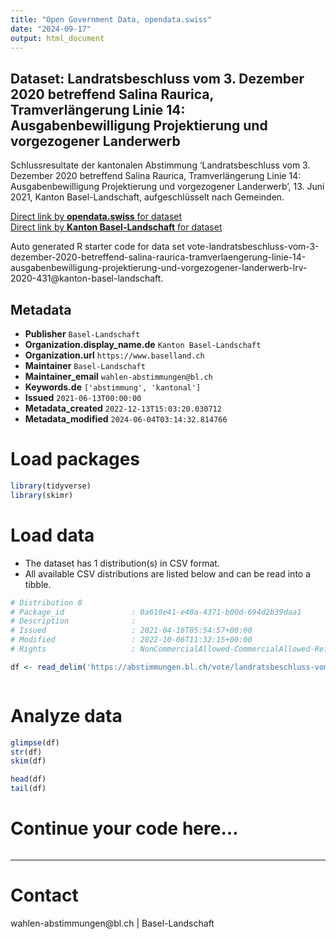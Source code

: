 ```yaml
---
title: "Open Government Data, opendata.swiss"
date: "2024-09-17"
output: html_document
---
```


## Dataset: Landratsbeschluss vom 3. Dezember 2020 betreffend Salina Raurica, Tramverlängerung Linie 14: Ausgabenbewilligung Projektierung und vorgezogener Landerwerb

Schlussresultate der kantonalen Abstimmung 'Landratsbeschluss vom 3. Dezember 2020 betreffend Salina Raurica, Tramverlängerung Linie 14: Ausgabenbewilligung Projektierung und vorgezogener Landerwerb ', 13. Juni 2021, Kanton Basel-Landschaft, aufgeschlüsselt nach Gemeinden.

[Direct link by **opendata.swiss** for dataset](https://opendata.swiss/de/dataset/landratsbeschluss-vom-3-dezember-2020-betreffend-salina-raurica-tramverlangerung-linie-14-ausga)<br>
[Direct link by **Kanton Basel-Landschaft** for dataset](https://abstimmungen.bl.ch/vote/landratsbeschluss-vom-3-dezember-2020-betreffend-salina-raurica-tramverlaengerung-linie-14-ausgabenbewilligung-projektierung-und-vorgezogener-landerwerb-lrv-2020-431/data)

Auto generated R starter code for data set vote-landratsbeschluss-vom-3-dezember-2020-betreffend-salina-raurica-tramverlaengerung-linie-14-ausgabenbewilligung-projektierung-und-vorgezogener-landerwerb-lrv-2020-431@kanton-basel-landschaft.

## Metadata

- **Publisher** `Basel-Landschaft`
- **Organization.display_name.de** `Kanton Basel-Landschaft`
- **Organization.url** `https://www.baselland.ch`
- **Maintainer** `Basel-Landschaft`
- **Maintainer_email** `wahlen-abstimmungen@bl.ch`
- **Keywords.de** `['abstimmung', 'kantonal']`
- **Issued** `2021-06-13T00:00:00`
- **Metadata_created** `2022-12-13T15:03:20.030712`
- **Metadata_modified** `2024-06-04T03:14:32.814766`


# Load packages

```r

library(tidyverse)
library(skimr)

```

# Load data

-   The dataset has 1 distribution(s) in CSV format.
-   All available CSV distributions are listed below and can be read into a tibble.

```r

# Distribution 0
# Package_id               : 0a610e41-e40a-4371-b00d-694d2b39daa1
# Description              : 
# Issued                   : 2021-04-16T05:54:57+00:00
# Modified                 : 2022-10-06T11:32:15+00:00
# Rights                   : NonCommercialAllowed-CommercialAllowed-ReferenceRequired

df <- read_delim('https://abstimmungen.bl.ch/vote/landratsbeschluss-vom-3-dezember-2020-betreffend-salina-raurica-tramverlaengerung-linie-14-ausgabenbewilligung-projektierung-und-vorgezogener-landerwerb-lrv-2020-431/data-csv')



```

# Analyze data

```r

glimpse(df)
str(df)
skim(df)

head(df)
tail(df)

```

# Continue your code here...

```r

```

------------------------------------------------------------------------

# Contact

wahlen-abstimmungen@bl.ch | Basel-Landschaft
